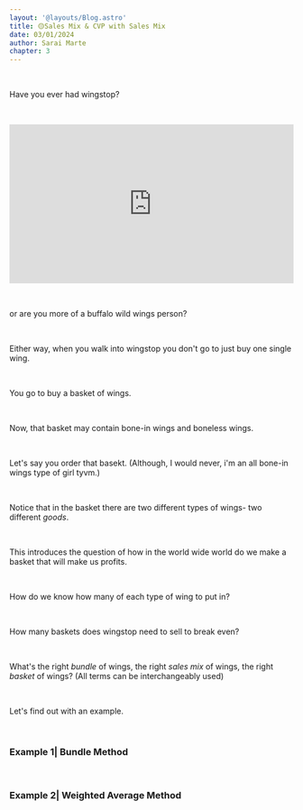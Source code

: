 ```yaml
---
layout: '@layouts/Blog.astro'
title: 🟡Sales Mix & CVP with Sales Mix 
date: 03/01/2024
author: Sarai Marte
chapter: 3
---
```


<span style="font-family: var(--primaryFont)">

&nbsp;&nbsp;&nbsp;&nbsp;

Have you ever had wingstop?

&nbsp;&nbsp;&nbsp;&nbsp;

<div style="width:100%;height:0;padding-bottom:56%;position:relative;"><iframe src="https://giphy.com/embed/ieazXppkHJGENspB9P" width="100%" height="100%" style="position:absolute" frameBorder="0" class="giphy-embed" allowFullScreen></iframe></div><p><a href="https://giphy.com/gifs/bww-buffalo-wild-wings-bdubs-ieazXppkHJGENspB9P"></a></p>

&nbsp;&nbsp;&nbsp;&nbsp;

or are you more of a buffalo wild wings person?

&nbsp;&nbsp;&nbsp;&nbsp;

Either way, when you walk into wingstop you don't go to just buy one single wing. 

&nbsp;&nbsp;&nbsp;&nbsp;

You go to buy a basket of wings.

&nbsp;&nbsp;&nbsp;&nbsp;

Now, that basket may contain bone-in wings and boneless wings. 

&nbsp;&nbsp;&nbsp;&nbsp;

Let's say you order that basekt. (Although, I would never, i'm an all bone-in wings type of girl tyvm.)

&nbsp;&nbsp;&nbsp;&nbsp;

Notice that in the basket there are two different types of wings- two different *goods*. 

&nbsp;&nbsp;&nbsp;&nbsp;

This introduces the question of how in the world wide world do we make a basket that will make us profits. 

&nbsp;&nbsp;&nbsp;&nbsp;

How do we know how many of each type of wing to put in?

&nbsp;&nbsp;&nbsp;&nbsp;

How many baskets does wingstop need to sell to break even?

&nbsp;&nbsp;&nbsp;&nbsp;

What's the right *bundle* of wings, the right *sales mix* of wings, the right *basket* of wings? (All terms can be interchangeably used)

&nbsp;&nbsp;&nbsp;&nbsp;

Let's find out with an example.

&nbsp;&nbsp;&nbsp;&nbsp;


### Example 1| Bundle Method

&nbsp;&nbsp;&nbsp;&nbsp;

### Example 2| Weighted Average Method

&nbsp;&nbsp;&nbsp;&nbsp;

</span>
